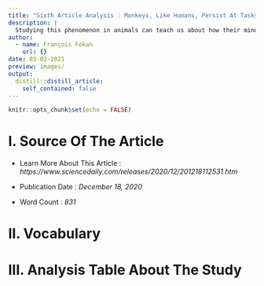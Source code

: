 ```yaml
---
title: "Sixth Article Analysis : Monkeys, Like Humans, Persist At Tasks They've Already Invested In"
description: |
  Studying this phenomenon in animals can teach us about how their minds and ours work
author:
  - name: François Fokan
    url: {}
date: 03-02-2021
preview: images/
output:
  distill::distill_article:
    self_contained: false
---
```


```r
knitr::opts_chunk$set(echo = FALSE)
```

# I. Source Of The Article

- Learn More About This Article : *https://www.sciencedaily.com/releases/2020/12/201218112531.htm*

- Publication Date : *December 18, 2020*

- Word Count : *831*

# II. Vocabulary

# III. Analysis Table About The Study

